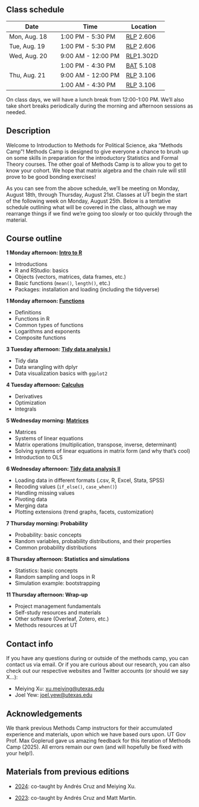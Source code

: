 ## Class schedule {.unnumbered}

| Date          | Time              | Location   |
|---------------|-------------------|------------|
| Mon, Aug. 18  | 1:00 PM - 5:30 PM | [RLP](https://utdirect.utexas.edu/apps/campus/buildings/information/nlogon/maps/utm/rlp/) 2.606  |
| Tue, Aug. 19  | 1:00 PM - 5:30 PM | [RLP](https://utdirect.utexas.edu/apps/campus/buildings/information/nlogon/maps/utm/rlp/) 2.606 |
| Wed, Aug. 20  | 9:00 AM - 12:00 PM | [RLP](https://utdirect.utexas.edu/apps/campus/buildings/information/nlogon/maps/utm/rlp/)1.302D|
|               | 1:00 PM - 4:30 PM  | [BAT](https://utdirect.utexas.edu/apps/campus/buildings/nlogon/maps/UTM/BAT/) 5.108 |
| Thu, Aug. 21  | 9:00 AM - 12:00 PM | [RLP](https://utdirect.utexas.edu/apps/campus/buildings/nlogon/maps/utm/rlp/) 3.106 |
|               | 1:00 AM - 4:30 PM | [RLP](https://utdirect.utexas.edu/apps/campus/buildings/nlogon/maps/utm/rlp/) 3.106 |

On class days, we will have a lunch break from 12:00-1:00 PM. We'll also take short breaks periodically during the morning and afternoon sessions as needed.

## Description {.unnumbered}

Welcome to Introduction to Methods for Political Science, aka "Methods Camp"! Methods Camp is designed to give everyone a chance to brush up on some skills in preparation for the introductory Statistics and Formal Theory courses. The other goal of Methods Camp is to allow you to get to know your cohort. We hope that matrix algebra and the chain rule will still prove to be good bonding exercises!

As you can see from the above schedule, we'll be meeting on Monday, August 18th, through Thursday, August 21st. Classes at UT begin the start of the following week on Monday, August 25th. Below is a tentative schedule outlining what will be covered in the class, although we may rearrange things if we find we're going too slowly or too quickly through the material.

## Course outline {.unnumbered}

**1 Monday afternoon: [Intro to R](01_r_intro.html)**

-   Introductions
-   R and RStudio: basics
-   Objects (vectors, matrices, data frames, etc.)
-   Basic functions (`mean()`, `length()`, etc.)
-   Packages: installation and loading (including the tidyverse)

**1 Monday afternoon: [Functions](03_functions.html)**

-   Definitions
-   Functions in R
-   Common types of functions
-   Logarithms and exponents
-   Composite functions

**3 Tuesday afternoon: [Tidy data analysis I](02_tidy_data1.html)**

-   Tidy data
-   Data wrangling with dplyr
-   Data visualization basics with `ggplot2`

**4 Tuesday afternoon: [Calculus](04_calculus.html)**

-   Derivatives
-   Optimization
-   Integrals

**5 Wednesday morning: [Matrices](05_matrices.html)**

-   Matrices
-   Systems of linear equations
-   Matrix operations (multiplication, transpose, inverse, determinant)
-   Solving systems of linear equations in matrix form (and why that's cool)
-   Introduction to OLS

**6 Wednesday afternoon: [Tidy data analysis II](06_tidy_data2.html)**

-   Loading data in different formats (.csv, R, Excel, Stata, SPSS)
-   Recoding values (`if_else()`, `case_when()`)
-   Handling missing values
-   Pivoting data
-   Merging data
-   Plotting extensions (trend graphs, facets, customization)

**7 Thursday morning: Probability**

-   Probability: basic concepts
-   Random variables, probability distributions, and their properties
-   Common probability distributions

**8 Thursday afternoon: Statistics and simulations**

-   Statistics: basic concepts
-   Random sampling and loops in R
-   Simulation example: bootstrapping

**11 Thursday afternoon: Wrap-up**

-   Project management fundamentals
-   Self-study resources and materials
-   Other software (Overleaf, Zotero, etc.)
-   Methods resources at UT

## Contact info {.unnumbered}

If you have any questions during or outside of the methods camp, you can contact us via email. Or if you are curious about our research, you can also check out our respective websites and Twitter accounts (or should we say X...):

-   Meiying Xu: [xu.meiying\@utexas.edu](mailto:xu.meiying@utexas.edu) 
-   Joel Yew: [joel.yew@utexas.edu](mailto:joel.yew@utexas.edu) 

## Acknowledgements {.unnumbered}

We thank previous Methods Camp instructors for their accumulated experience and materials, upon which we have based ours upon. UT Gov Prof. Max Goplerud gave us amazing feedback for this iteration of Methods Camp (2025). All errors remain our own (and will hopefully be fixed with your help!).

## Materials from previous editions {.unnumbered}

- [2024](/previous-editions/2024): co-taught by Andrés Cruz and Meiying Xu.

- [2023](/previous-editions/2023): co-taught by Andrés Cruz and Matt Martin.
